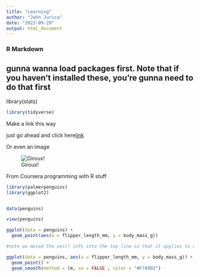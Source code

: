 ```yaml
---
title: "Learning"
author: "John Jurica"
date: "2023-09-29"
output: html_document
---
```


### R Markdown


## gunna wanna load packages first. Note that if you haven't installed these, you're gunna need to do that first

library(stats)

```r
library(tidyverse)

```

Make a link this way

just go ahead and click here[link](https://www.google.com)

Or even an image

![Giroux!](https://jjeureka.github.io/Giroux-Webpage/images/sleepyjooj.png)

From Coursera programming with R stuff


```r

library(palmerpenguins)
library(ggplot2)


data(penguins)

view(penguins)
```


```r

ggplot(data = penguins) +
  geom_point(aes(x = flipper_length_mm, y = body_mass_g))

```

```r
#note we moved the aes() info into the top line so that it applies to all the functions below

ggplot(data = penguins, aes(x = flipper_length_mm, y = body_mass_g)) +
  geom_point() +
  geom_smooth(method = lm, se = FALSE , color = "#F74902")
```

